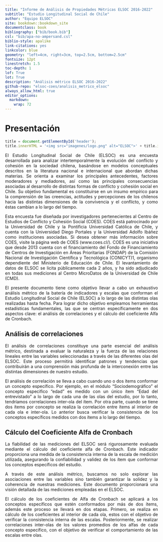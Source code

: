 ```yaml
--- 
title: "Informe de Análisis de Propiedades Métricas ELSOC 2016-2022"
subtitle: "Estudio Longitudinal Social de Chile"
author: "Equipo ELSOC"
site: bookdown::bookdown_site
documentclass: book
bibliography: ["bib/book.bib"]
csl: "bib/apa-no-ampersand.csl"
biblio-style: apalike
link-citations: yes
linkcolor: blue
geometry: "left=4cm, right=3cm, top=2.5cm, bottom=2.5cm"
fontsize: 12pt
linestretch: 1.5
toc-depth: 1
lof: True
lot: True
description: "Análisis métrico ELSOC 2016-2022"
github-repo: "elsoc-coes/analisis_metrico_elsoc"
always_allow_html: true
editor_options: 
  markdown: 
    wrap: 72
---
```



# Presentación {-}


```js
title = document.getElementById('header');
title.innerHTML = '<img src="imagenes/logo.png" alt="ELSOC">' + title.innerHTML
```

<div style="text-align: justify">

El Estudio Longitudinal Social de Chile (ELSOC) es una encuesta desarrollada para analizar intertemporalmente la evolución del conflicto y cohesión en la sociedad chilena, basándose en modelos conceptuales descritos en la literatura nacional e internacional que abordan dichas materias. Se orienta a examinar los principales antecedentes, factores moderadores y mediadores, así como las principales consecuencias asociadas al desarrollo de distintas formas de conflicto y cohesión social en Chile. Su objetivo fundamental es constituirse en un insumo empírico para la comprensión de las creencias, actitudes y percepciones de los chilenos hacia las distintas dimensiones de la convivencia y el conflicto, y como éstas cambian a lo largo del tiempo.

Esta encuesta fue diseñada por investigadores pertenecientes al Centro de Estudios de Conflicto y Cohesión Social (COES). COES está patrocinado por la Universidad de Chile y la Pontificia Universidad Católica de Chile, y cuenta con la Universidad Diego Portales y la Universidad Adolfo Ibáñez como instituciones asociadas. Si desea obtener más información sobre COES, visite la página web de COES (www.coes.cl/). COES es una iniciativa que desde 2013 cuenta con el financiamiento del Fondo de Financiamiento de Centros de Investigación en Áreas Prioritarias (FONDAP) de la Comisión Nacional de Investigación Científica y Tecnológica (CONICYT)1, organismo dependiente del Ministerio de Educación de Chile. El levantamiento de datos de ELSOC se licita públicamente cada 2 años, y ha sido adjudicado en todas sus mediciones al Centro MicroDatos de la Universidad de Chile (CMD).

El presente documento tiene como objetivo llevar a cabo un exhaustivo análisis métrico de la batería de indicadores y escalas que conforman el Estudio Longitudinal Social de Chile (ELSOC) a lo largo de las distintas olas realizadas hasta fecha. Para lograr dicho objetivo empleamos herramientas estadísticas fundamentales, las que se centran específicamente en dos aspectos clave: el análisis de correlaciones y el cálculo del coeficiente Alfa de Cronbach.


## Análisis de correlaciones {-}

El análisis de correlaciones constituye una parte esencial del análisis métrico, destinada a evaluar la naturaleza y la fuerza de las relaciones lineales entre las variables seleccionadas a través de las diferentes olas del ELSOC. Este proceso permitirá identificar patrones y tendencias que contribuirán a una comprensión más profunda de la interconexión entre las distintas dimensiones de nuestro estudio.

El análisis de correlación se lleva a cabo cuando uno o dos ítems conformar un concepto específico. Por ejemplo, en el módulo “Sociodemográfico” el concepto especifico “edad” es medido con un único ítem “Edad del entrevistado” a lo largo de cada una de las olas del estudio, por lo tanto, tendríamos correlaciones inter-ola del ítem. Por otra parte, cuando se tiene dos ítems por concepto se realiza la correlación entre ítems al interior de cada ola e inter-ola. Lo anterior busca verificar la consistencia de los conceptos específicos medidos con dos ítems a lo largo del tiempo.


## Cálculo del Coeficiente Alfa de Cronbach {-}

La fiabilidad de las mediciones del ELSOC será rigurosamente evaluada mediante el cálculo del coeficiente alfa de Cronbach. Este indicador proporciona una medida de la consistencia interna de la escala de medición utilizada, asegurando la confiabilidad y validez de los ítem que conformar los conceptos específicos del estudio.

A través de este análisis métrico, buscamos no solo explorar las asociaciones entre las variables sino también garantizar la solidez y la coherencia de nuestras mediciones. Este documento proporcionará una visión detallada de las mediciones empleadas en el ELSOC.

El cálculo de los coeficientes de Alfa de Cronbach se aplicará a los conceptos específicos que estén conformados por más de dos ítems, además este proceso se llevará en dos etapas. Primero, se realiza en cálculo de los coeficientes al interior de cada ola, estos con el objetivo de verificar la consistencia interna de las escalas. Posteriormente, se realizar correlaciones inter-olas de los valores promedios de los alfas de cada concepto especifico, con el objetivo de verificar el comportamiento de las escalas entre olas.


